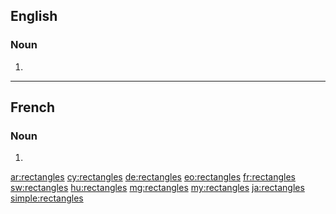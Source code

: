 ==English==

===Noun===
{{head|en|plural}}

# {{plural of|rectangle|lang=en}}

----

==French==

===Noun===
{{head|fr|plural|g=?}}

# {{plural of|rectangle|lang=fr}}

[[ar:rectangles]]
[[cy:rectangles]]
[[de:rectangles]]
[[eo:rectangles]]
[[fr:rectangles]]
[[sw:rectangles]]
[[hu:rectangles]]
[[mg:rectangles]]
[[my:rectangles]]
[[ja:rectangles]]
[[simple:rectangles]]